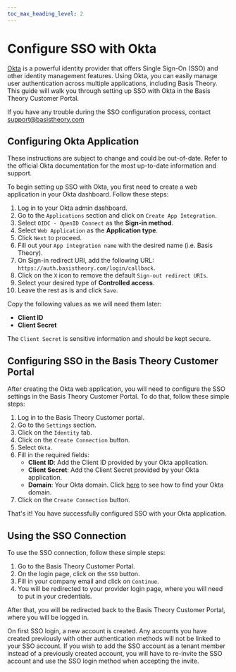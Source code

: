 ```yaml
---
toc_max_heading_level: 2
---
```




# Configure SSO with Okta

[Okta](https://www.okta.com) is a powerful identity provider that offers Single Sign-On (SSO) and other identity management features. Using Okta, you can easily manage user authentication across multiple applications, including Basis Theory.
This guide will walk you through setting up SSO with Okta in the Basis Theory Customer Portal.

<Alert>If you have any trouble during the SSO configuration process, contact <a href="mailto:support@basistheory.com">support@basistheory.com</a></Alert>

## Configuring Okta Application

<Alert>These instructions are subject to change and could be out-of-date. Refer to the official Okta documentation for the most up-to-date information and support.</Alert>

To begin setting up SSO with Okta, you first need to create a web application in your Okta dashboard. Follow these steps:

1. Log in to your Okta admin dashboard.
2. Go to the `Applications` section and click on `Create App Integration`.
3. Select `OIDC - OpenID Connect` as the **Sign-in method**.
4. Select `Web Application` as the **Application type**.
5. Click `Next` to proceed.
6. Fill out your `App integration name` with the desired name (i.e. Basis Theory).
7. On Sign-in redirect URI, add the following URL: `https://auth.basistheory.com/login/callback`.
8. Click on the `X` icon to remove the default `Sign-out redirect URIs`.
9. Select your desired type of **Controlled access**.
10. Leave the rest as is and click `Save`.

Copy the following values as we will need them later:
- **Client ID**
- **Client Secret**

<Alert type={Alerts.WARNING}>The `Client Secret` is sensitive information and should be kept secure.</Alert>

## Configuring SSO in the Basis Theory Customer Portal

After creating the Okta web application, you will need to configure the SSO settings in the Basis Theory Customer Portal. To do that, follow these simple steps:

1. Log in to the Basis Theory Customer portal.
2. Go to the `Settings` section.
3. Click on the `Identity` tab.
4. Click on the `Create Connection` button.
5. Select `Okta`.
6. Fill in the required fields:
    - **Client ID**: Add the Client ID provided by your Okta application.
    - **Client Secret**: Add the Client Secret provided by your Okta application.
    - **Domain**: Your Okta domain. Click [here](https://developer.okta.com/docs/guides/find-your-domain/main/) to see how to find your Okta domain.
7. Click on the `Create Connection` button.

That's it! You have successfully configured SSO with your Okta application.

## Using the SSO Connection

To use the SSO connection, follow these simple steps:

1. Go to the Basis Theory Customer Portal.
2. On the login page, click on the `SSO` button.
3. Fill in your company email and click on `Continue`.
4. You will be redirected to your provider login page, where you will need to put in your credentials.

After that, you will be redirected back to the Basis Theory Customer Portal, where you will be logged in.

<Alert>On first SSO login, a new account is created. Any accounts you have created previously with other authentication methods will not be linked to your SSO account.
If you wish to add the SSO account as a tenant member instead of a previously created account, you will have to re-invite the SSO account and use the SSO login method when accepting the invite.</Alert>
